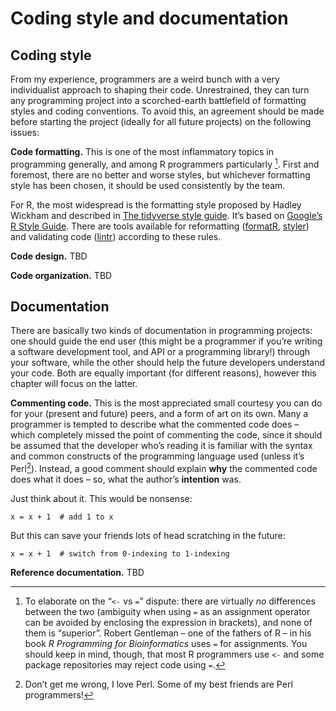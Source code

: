 # Coding style and documentation

## Coding style

From my experience, programmers are a weird bunch with a very individualist approach to shaping their code. Unrestrained, they can turn any programming project into a scorched-earth battlefield of formatting styles and coding conventions. To avoid this, an agreement should be made before starting the project (ideally for all future projects) on the following issues:

**Code formatting.** This is one of the most inflammatory topics in programming generally, and among R programmers particularly [^2]. First and foremost, there are no better and worse styles, but whichever formatting style has been chosen, it should be used consistently by the team.

For R, the most widespread is the formatting style proposed by Hadley Wickham and described in [The tidyverse style guide](http://style.tidyverse.org/). It's based on [Google's R Style Guide](https://google.github.io/styleguide/Rguide.xml). There are tools available for reformatting ([formatR](https://yihui.name/formatr/), [styler](http://styler.r-lib.org/)) and validating code ([lintr](https://github.com/jimhester/lintr)) according to these rules.

**Code design.** TBD

**Code organization.** TBD

[^2]: To elaborate on the "`<-` vs `=`" dispute: there are virtually *no* differences between the two (ambiguity when using `=` as an assignment operator can be avoided by enclosing the expression in brackets), and none of them is "superior". Robert Gentleman -- one of the fathers of R -- in his book *R Programming for Bioinformatics* uses `=` for assignments. You should keep in mind, though, that most R programmers use `<-` and some package repositories may reject code using `=`.

## Documentation

There are basically two kinds of documentation in programming projects: one should guide the end user (this might be a programmer if you're writing a software development tool, and API or a programming library!) through your software, while the other should help the future developers understand your code. Both are equally important (for different reasons), however this chapter will focus on the latter.

**Commenting code.** This is the most appreciated small courtesy you can do for your (present and future) peers, and a form of art on its own. Many a programmer is tempted to describe what the commented code does -- which completely missed the point of commenting the code, since it should be assumed that the developer who's reading it is familiar with the syntax and common constructs of the programming language used (unless it's Perl[^3]). Instead, a good comment should explain **why** the commented code does what it does -- so, what the author's **intention** was.

Just think about it. This would be nonsense:

    x = x + 1  # add 1 to x

But this can save your friends lots of head scratching in the future:

    x = x + 1  # switch from 0-indexing to 1-indexing

**Reference documentation.** TBD

[^3]: Don't get me wrong, I love Perl. Some of my best friends are Perl programmers!
